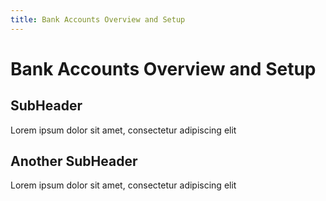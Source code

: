 ```yaml
---
title: Bank Accounts Overview and Setup
---
```

# Bank Accounts Overview and Setup

## SubHeader
Lorem ipsum dolor sit amet, consectetur adipiscing elit

## Another SubHeader
Lorem ipsum dolor sit amet, consectetur adipiscing elit